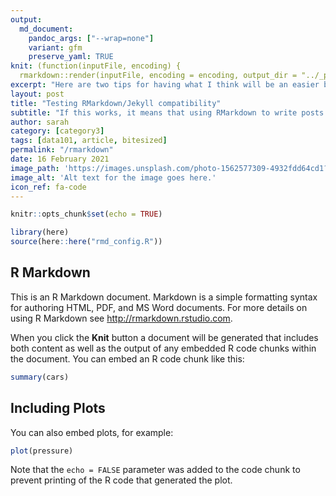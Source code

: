 ```yaml
---
output:
  md_document:
    pandoc_args: ["--wrap=none"]
    variant: gfm
    preserve_yaml: TRUE
knit: (function(inputFile, encoding) {
  rmarkdown::render(inputFile, encoding = encoding, output_dir = "../_posts") })
excerpt: "Here are two tips for having what I think will be an easier blogging experience in R Markdown and Jekyll."
layout: post
title: "Testing RMarkdown/Jekyll compatibility"
subtitle: "If this works, it means that using RMarkdown to write posts should be super fuckin easy."
author: sarah
category: [category3]
tags: [data101, article, bitesized]
permalink: "/rmarkdown"
date: 16 February 2021
image_path: 'https://images.unsplash.com/photo-1562577309-4932fdd64cd1?ixid=MXwxMjA3fDB8MHxwaG90by1wYWdlfHx8fGVufDB8fHw%3D&ixlib=rb-1.2.1&auto=format&fit=crop&w=1267&q=80'
image_alt: 'Alt text for the image goes here.'
icon_ref: fa-code
---
```


```r
knitr::opts_chunk$set(echo = TRUE)

library(here)
source(here::here("rmd_config.R"))

```

## R Markdown

This is an R Markdown document. Markdown is a simple formatting syntax for authoring HTML, PDF, and MS Word documents. For more details on using R Markdown see <http://rmarkdown.rstudio.com>.

When you click the **Knit** button a document will be generated that includes both content as well as the output of any embedded R code chunks within the document. You can embed an R code chunk like this:

```r
summary(cars)
```

## Including Plots

You can also embed plots, for example:

```r
plot(pressure)
```

Note that the `echo = FALSE` parameter was added to the code chunk to prevent printing of the R code that generated the plot.
